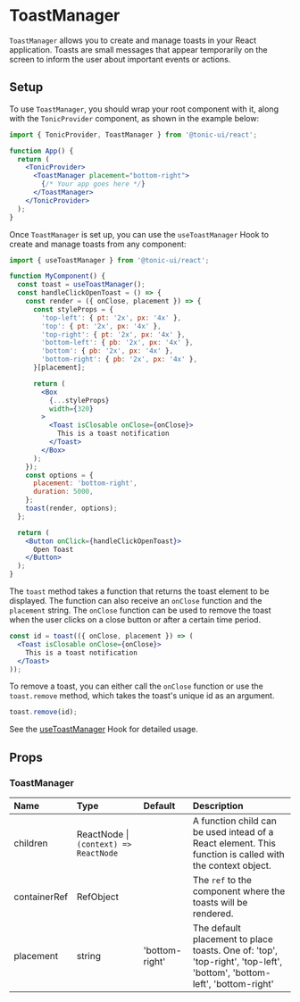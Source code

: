 # ToastManager

`ToastManager` allows you to create and manage toasts in your React application. Toasts are small messages that appear temporarily on the screen to inform the user about important events or actions.

## Setup

To use `ToastManager`, you should wrap your root component with it, along with the `TonicProvider` component, as shown in the example below:

```jsx disabled
import { TonicProvider, ToastManager } from '@tonic-ui/react';

function App() {
  return (
    <TonicProvider>
      <ToastManager placement="bottom-right">
        {/* Your app goes here */}
      </ToastManager>
    </TonicProvider>
  );
}
```

Once `ToastManager` is set up, you can use the `useToastManager` Hook to create and manage toasts from any component:

```jsx disabled
import { useToastManager } from '@tonic-ui/react';

function MyComponent() {
  const toast = useToastManager();
  const handleClickOpenToast = () => {
    const render = ({ onClose, placement }) => {
      const styleProps = {
        'top-left': { pt: '2x', px: '4x' },
        'top': { pt: '2x', px: '4x' },
        'top-right': { pt: '2x', px: '4x' },
        'bottom-left': { pb: '2x', px: '4x' },
        'bottom': { pb: '2x', px: '4x' },
        'bottom-right': { pb: '2x', px: '4x' },
      }[placement];

      return (
        <Box
          {...styleProps}
          width={320}
        >
          <Toast isClosable onClose={onClose}>
            This is a toast notification
          </Toast>
        </Box>
      );
    });
    const options = {
      placement: 'bottom-right',
      duration: 5000,
    };
    toast(render, options);
  };

  return (
    <Button onClick={handleClickOpenToast}>
      Open Toast
    </Button>
  );
}
```

The `toast` method takes a function that returns the toast element to be displayed. The function can also receive an `onClose` function and the `placement` string. The `onClose` function can be used to remove the toast when the user clicks on a close button or after a certain time period.

```jsx disabled
const id = toast(({ onClose, placement }) => (
  <Toast isClosable onClose={onClose}>
    This is a toast notification
  </Toast>
));
```

To remove a toast, you can either call the `onClose` function or use the `toast.remove` method, which takes the toast's unique id as an argument.

```jsx disabled
toast.remove(id);
```

See the [useToastManager](./toast-manager/useToastManager) Hook for detailed usage.

## Props

### ToastManager

| Name | Type | Default | Description |
| :--- | :--- | :------ | :---------- |
| children | ReactNode \| `(context) => ReactNode` | | A function child can be used intead of a React element. This function is called with the context object. |
| containerRef | RefObject | | The `ref` to the component where the toasts will be rendered. |
| placement | string | 'bottom-right' | The default placement to place toasts. One of: 'top', 'top-right', 'top-left', 'bottom', 'bottom-left', 'bottom-right' |
